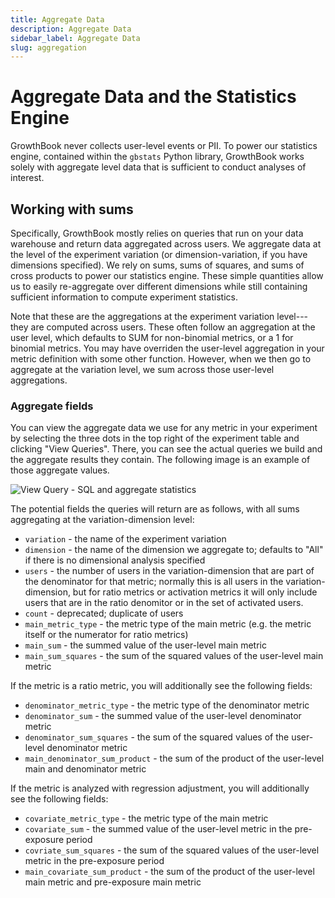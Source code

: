 ```yaml
---
title: Aggregate Data 
description: Aggregate Data
sidebar_label: Aggregate Data
slug: aggregation
---
```


# Aggregate Data and the Statistics Engine

GrowthBook never collects user-level events or PII. To power our statistics engine, contained within the `gbstats` Python library, GrowthBook works solely with aggregate level data that is sufficient to conduct analyses of interest.

## Working with sums

Specifically, GrowthBook mostly relies on queries that run on your data warehouse and return data aggregated across users. We aggregate data at the level of the experiment variation (or dimension-variation, if you have dimensions specified).
We rely on sums, sums of squares, and sums of cross products to power our statistics engine. These simple quantities allow us to easily re-aggregate over different dimensions while still containing sufficient information to compute experiment statistics.

Note that these are the aggregations at the experiment variation level---they are computed across users. These often follow an aggregation at the user level, which defaults to SUM for non-binomial metrics, or a 1 for binomial metrics. You may have overriden the user-level aggregation in your metric definition with some other function. However, when we then go to aggregate at the variation level, we sum across those user-level aggregations.

### Aggregate fields

You can view the aggregate data we use for any metric in your experiment by selecting the three dots in the top right of the experiment table and clicking "View Queries". There, you can see the actual queries we build and the aggregate results they contain. The following image is an example of those aggregate values.

![View Query - SQL and aggregate statistics](/images/view-query-aggregate.png)

The potential fields the queries will return are as follows, with all sums aggregating at the variation-dimension level:

- `variation` - the name of the experiment variation
- `dimension` - the name of the dimension we aggregate to; defaults to "All" if there is no dimensional analysis specified
- `users` - the number of users in the variation-dimension that are part of the denominator for that metric; normally this is all users in the variation-dimension, but for ratio metrics or activation metrics it will only include users that are in the ratio denomitor or in the set of activated users.
- `count` - deprecated; duplicate of users
- `main_metric_type` - the metric type of the main metric (e.g. the metric itself or the numerator for ratio metrics)
- `main_sum` - the summed value of the user-level main metric
- `main_sum_squares` - the sum of the squared values of the user-level main metric

If the metric is a ratio metric, you will additionally see the following fields:

- `denominator_metric_type` - the metric type of the denominator metric
- `denominator_sum` - the summed value of the user-level denominator metric
- `denominator_sum_squares` - the sum of the squared values of the user-level denominator metric
- `main_denominator_sum_product` - the sum of the product of the user-level main and denominator metric

If the metric is analyzed with regression adjustment, you will additionally see the following fields:

- `covariate_metric_type` - the metric type of the main metric
- `covariate_sum` - the summed value of the user-level metric in the pre-exposure period
- `covriate_sum_squares` - the sum of the squared values of the user-level metric in the pre-exposure period
- `main_covariate_sum_product` - the sum of the product of the user-level main metric and pre-exposure main metric
